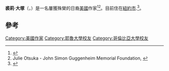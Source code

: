 '''裘莉·大塚'''（{{lang|en|Julie Otsuka}}，{{bd|1962年|5月15日}}）是一名屢獲殊榮的日裔[[美國|美國]]作家<ref name=france24>{{cite web |url=http://www.france24.com/en/20121105-us-writer-julie-otsuka-wins-prix-femina-foreign-novel-prize-patrick-deville-france |title=US writer Julie Otsuka wins Femina foreign novel prize |work=France24 |author= |date=November 6, 2012 |accessdate=November 6, 2012 |archive-date=2013-08-31 |archive-url=https://web.archive.org/web/20130831124746/http://www.france24.com/en/20121105-us-writer-julie-otsuka-wins-prix-femina-foreign-novel-prize-patrick-deville-france |dead-url=no }}</ref><ref>Julie Otsuka - John Simon Guggenheim Memorial Foundation, {{cite web |url=http://www.gf.org/fellows/11058-julie-otsuka |title=存档副本 |accessdate=2012-12-30 |deadurl=yes |archiveurl=https://web.archive.org/web/20130104183043/http://www.gf.org/fellows/11058-julie-otsuka |archivedate=2013-01-04 }}</ref>。目前住在[[紐約市|紐約市]].<ref>{{cite web|title=About Julie Otsuka|url=http://www.julieotsuka.com/about/|publisher=julieotsuka.com|accessdate=June 16, 2012|archive-date=2018-02-08|archive-url=https://web.archive.org/web/20180208123446/http://www.julieotsuka.com/about/|dead-url=no}}</ref>。

==參考==
{{Reflist}}

{{DEFAULTSORT:Otsuka, Julie}}
[[Category:美國作家|Category:美國作家]]
[[Category:耶魯大學校友|Category:耶魯大學校友]]
[[Category:哥倫比亞大學校友|Category:哥倫比亞大學校友]]